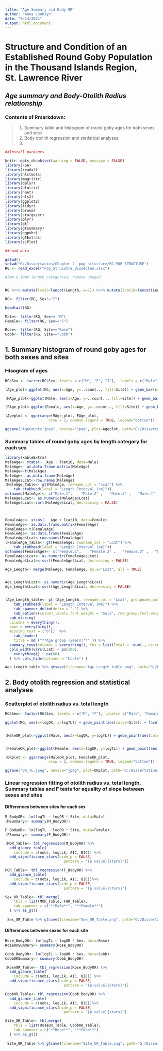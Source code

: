 ```yaml
---
title: "Age Summary and Body OR"
author: "Anna Conklyn"
date: "9/14/2021"
output: html_document
---
```


# **Structure and Condition of an Established Round Goby Population in the Thousand Islands Region, St. Lawrence River**
## *Age summary and Body-Otolith Radius relationship*

### Contents of Rmarkdown:
  > 1. Summary table and histogram of round goby ages for both sexes and sites
  > 2. Body otolith regression and statistical analyses
  > 3. 



```r
##Install packages

knitr::opts_chunk$set(warning = FALSE, message = FALSE) 
library(FSA)
library(readxl)
library(nlstools)
library(magrittr)
library(dplyr)
library(plotrix)
library(nnet)
library(nls2)
library(ggplot2)
library(tidyr)
library(broom)
library(stargazer)
library(plyr)
library(gt)
library(gtsummary)
library(ggpubr)
library(gtExtras)
library(sjPlot)
```


```r
##Load data

getwd()
setwd("G:/Dissertation/Chapter 2- pop structure/RG_POP_STRUCTURE")
RG <- read_excel("Pop_Strucutre_Dissected.xlsx")
```



```r
#5mm & 10mm length categories; remove unaged


RG %<>% mutate(lcat5=lencat(Length, w=5)) %<>% mutate(lcat10=lencat(Length, w=10)) %<>% filter(!is.na(RG$Age))  %<>% mutate(logTL=log10(Length), logOR=log10(OR), Site=factor(Site)) 

RG<- filter(RG, Sex!="I")

headtail(RG)

Male<- filter(RG, Sex== "M")
Female<- filter(RG, Sex=="F")

Rose<- filter(RG, Site=="Rose")
Cobb<- filter(RG, Site=="Cobb")
```


## 1. Summary histogram of round goby ages for both sexes and sites

### Hisogram of ages

```r

RG$Sex <- factor(RG$Sex, levels = c("M", "F", "I"),  labels = c("Male", "Female", "Immature"))

(Age_plot<-ggplot(RG, aes(x=Age, y=..count.., fill=Site)) + geom_bar(binwidth=1, color="black", position=position_dodge(0.9, preserve = "single")) + facet_grid(cols = vars(RG$Sex)) + labs(x = "Age",  y = "Count") + scale_fill_grey() + theme_classic () + xlim(0,5)+ theme(plot.margin = margin(t=0.1, l=0.1, r=0.1, b=0.1, unit = "cm"), text = element_text(size = 15), legend.position = "bottom"))

(MAge_plot<-ggplot(Male, aes(x=Age, y=..count.., fill=Site)) + geom_bar(color="black", position=position_dodge(0.9, preserve = "single")) + labs(x = "Age",  y = "Count", title = "Male") + ylim(0,80) + scale_fill_grey() + theme_classic () + xlim(0,5) + theme(plot.margin = margin(t=0.1, l=0.1, r=0.1, b=0.1, unit = "cm"), text = element_text(size = 15), legend.position = "bottom"))

(FAge_plot<-ggplot(Female, aes(x=Age, y=..count.., fill=Site)) + geom_bar(color="black", position=position_dodge(0.9, preserve = "single")) + labs(x = "Age",  y = "Count", title = "Female") + ylim(0,80) + scale_fill_grey() + theme_classic () + xlim(0,5) + theme(plot.margin = margin(t=0.1, l=0.1, r=0.1, b=0.1, unit = "cm"), text = element_text(size = 15), legend.position = "bottom"))

(Ageplot <- ggarrange(MAge_plot, FAge_plot,
                    nrow = 2, common.legend = TRUE, legend="bottom"))

ggsave("AgeCounts.jpeg", device="jpeg", plot=Ageplot, path="G:/Dissertation/Chapter 2- pop structure/RG_POP_STRUCTURE/Figures", dpi="retina", width = 7.48031, height = 9)
```


### Summary tables of round goby ages by length category for each sex
```r

library(kableExtra)
MaleAge<- xtabs(~  Age + lcat10, data=Male)
MaleAge<- as.data.frame.matrix(MaleAge)
MaleAge<-t(MaleAge)
MaleAge<- as.data.frame(MaleAge)
MaleAge$Lcat<-row.names(MaleAge)
(MaleAge_Table<- gt(MaleAge, rowname_col = "Lcat") %>%
    tab_stubhead(label = "Length Interval (cm)"))
colnames(MaleAge)<- c("Male.1",    "Male.2" ,   "Male.3" ,   "Male.4" ,   "Male.5" ,   "Lcat")
MaleAge$Lcat<- as.numeric(MaleAge$Lcat)
MaleAge$Lcat<-sort(MaleAge$Lcat, decreasing = FALSE)



FemaleAge<- xtabs(~  Age + lcat10, data=Female)
FemaleAge<- as.data.frame.matrix(FemaleAge)
FemaleAge<-t(FemaleAge)
FemaleAge<- as.data.frame(FemaleAge)
FemaleAge$Lcat<-row.names(FemaleAge)
(FemaleAge_Table<- gt(FemaleAge, rowname_col = "Lcat") %>%
    tab_stubhead(label = "Length Interval (cm)"))
colnames(FemaleAge)<- c("Female.1",    "Female.2" ,   "Female.3" ,   "Female.4" ,   "Female.5" ,   "Lcat")
FemaleAge$Lcat<- as.numeric(FemaleAge$Lcat)
FemaleAge$Lcate<-sort(FemaleAge$Lcat, decreasing = FALSE)

Age_Length<- merge(MaleAge, FemaleAge, by.x="Lcat", all = TRUE)


Age_Length$Lcat<- as.numeric(Age_Length$Lcat)
Age_Length$Lcat<-sort(Age_Length$Lcat, decreasing = FALSE)


(Age_Length_table<- gt (Age_Length, rowname_col = "Lcat", groupname_col = "Sex") %>%
    tab_stubhead(label = "Length Interval (mm)") %>%
    tab_spanner_delim(delim = ".") %>% 
    tab_options(column_labels.font.weight = "bold", row_group.font.weight = "bold", table.align = "left") %>% 
  sub_missing(
  columns = everything(),
  rows = everything(),
  missing_text = ("0"))  %>%  
    tab_header(
    title = md ("**Age group (years)**" )) %>%
  summary_rows(columns = everything(), fns = list(Total = ~sum(., na.rm = TRUE)), formatter = fmt_number, decimals = 0) %>% 
  cols_width(vars(Lcat) ~ px(100),
    everything() ~ px(60)
  ) %>% cols_hide(columns = "Lcate") )

Age_Length_table %>% gtsave(filename="Age_Length_table.png", path="G:/Dissertation/Chapter 2- pop structure/RG_POP_STRUCTURE/Figures")


```


## 2. Body otolith regression and statistical analyses

### Scatterplot of otolith radius vs. total length
```r
RG$Sex<- factor(RG$Sex, levels = c("M", "F"), labels= c("Male", "Female"))

ggplot(RG, aes(x=logOR, y=logTL)) + geom_point(aes(color=Site)) + facet_grid (rows=vars(Sex)) + theme_classic() + scale_color_manual(values=c("black", "gray")) + labs(x= "Log(Otolith Radius) (mm)", y="Log (Total Length) (mm)")+ theme(legend.position="bottom")+ geom_smooth(method = "lm", aes(group = Site, color=Site, linetype=Site))


(MaleOR_plot<-ggplot(Male, aes(x=logOR, y=logTL)) + geom_point(aes(color=Site)) + theme_classic() + scale_color_manual(values=c("black", "gray")) + labs(x= "Log(Otolith Radius) (mm)", y="Log (Total Length) (mm)", title = "Male")+ theme(legend.position="bottom")+ geom_smooth(method = "lm", aes(group = Site, color=Site, linetype=Site)) + theme(plot.margin = margin(t=0.1, l=0.1, r=0.1, b=0.1, unit = "cm"), text = element_text(size = 15), legend.position = "bottom") + ylim(1,3)+ xlim(0,0.6))


(FemaleOR_plot<-ggplot(Female, aes(x=logOR, y=logTL)) + geom_point(aes(color=Site)) + theme_classic() + scale_color_manual(values=c("black", "gray")) + labs(x= "Log(Otolith Radius) (mm)", y="Log (Total Length) (mm)", title = "Female")+ theme(legend.position="bottom")+ geom_smooth(method = "lm", aes(group = Site, color=Site, linetype=Site)) + theme(plot.margin = margin(t=0.1, l=0.1, r=0.1, b=0.1, unit = "cm"), text = element_text(size = 15), legend.position = "bottom") + ylim(1,3) + xlim(0,0.6))

(ORplot <- ggarrange(MaleOR_plot, FemaleOR_plot,
                    nrow = 2, common.legend = TRUE, legend="bottom"))

ggsave("OR_TL.jpeg", device="jpeg", plot=ORplot, path="G:/Dissertation/Chapter 2- pop structure/RG_POP_STRUCTURE/Figures", dpi="retina", width = 7.48031, height = 9)

```


### Linear regression fitting of otolith radius vs. total length, Summary tables and F tests for equality of slope between sexes and sites

#### Differences between sites for each sex
```r

M_BodyOR<- lm(logTL ~ logOR * Site, data=Male) 
(MSummary<- summary(M_BodyOR))

F_BodyOR<- lm(logTL ~ logOR * Site, data=Female) 
(FSummary<- summary(F_BodyOR))

(MOR_Table<- tbl_regression(M_BodyOR) %>%
  add_glance_table(
    include = c(nobs, logLik, AIC, BIC)) %>%  
  add_significance_stars(hide_p = FALSE,
                           pattern = "{p.value}{stars}"))

FOR_Table<- tbl_regression(F_BodyOR) %>%
  add_glance_table(
    include = c(nobs, logLik, AIC, BIC))%>%  
  add_significance_stars(hide_p = FALSE,
                           pattern = "{p.value}{stars}") 

Sex_OR_Table<- tbl_merge(
    tbls = list(MOR_Table, FOR_Table),
    tab_spanner = c("**Male**", "**Female**")
  ) %>% as_gt()
 
 Sex_OR_Table %>% gtsave(filename="Sex_OR_Table.png", path="G:/Dissertation/Chapter 2- pop structure/RG_POP_STRUCTURE/Figures")

```

#### Differences between sexes for each site
```r
Rose_BodyOR<- lm(logTL ~ logOR * Sex, data=Rose) 
RoseORSummary<- summary(Rose_BodyOR)

Cobb_BodyOR<- lm(logTL ~ logOR * Sex, data=Cobb)
CobbORSummary<- summary(Cobb_BodyOR)

(RoseOR_Table<- tbl_regression(Rose_BodyOR) %>%
  add_glance_table(
    include = c(nobs, logLik, AIC, BIC)) %>%  
  add_significance_stars(hide_p = FALSE,
                           pattern = "{p.value}{stars}"))

CobbOR_Table<- tbl_regression(Cobb_BodyOR) %>%
  add_glance_table(
    include = c(nobs, logLik, AIC, BIC))%>%  
  add_significance_stars(hide_p = FALSE,
                           pattern = "{p.value}{stars}") 

Site_OR_Table<- tbl_merge(
    tbls = list(RoseOR_Table, CobbOR_Table),
    tab_spanner = c("**Rose**", "**Cobb**")
  ) %>% as_gt()
 
 Site_OR_Table %>% gtsave(filename="Site_OR_Table.png", path="G:/Dissertation/Chapter 2- pop structure/RG_POP_STRUCTURE/Figures")
```

